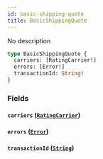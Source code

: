 ```yaml
---
id: basic-shipping-quote
title: BasicShippingQuote
---
```


No description

```graphql
type BasicShippingQuote {
  carriers: [RatingCarrier!]
  errors: [Error!]
  transactionId: String!
}
```

### Fields

#### `carriers` ([`RatingCarrier`](/docs/schema/objects/rating-carrier))

#### `errors` ([`Error`](/docs/schema/objects/error))

#### `transactionId` ([`String`](/docs/schema/scalars/string))

